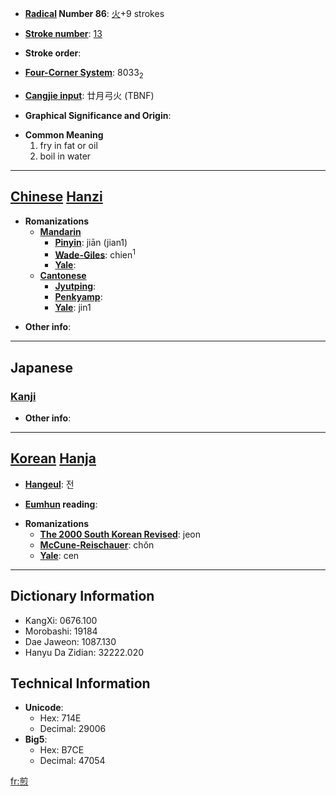 * '''[[Wiktionary:Chinese radical index| Radical]] Number 86''': [[Wiktionary:Chinese radical index 火|火]]+9 strokes

* '''[[Wiktionary:Chinese total strokes index|Stroke number]]''': [[Wiktionary:Chinese total strokes index 13|13]]

* '''Stroke order''': 

* '''[[Wiktionary:Chinese four corner index|Four-Corner System]]''': 8033<sub>2</sub>

* '''[[Wiktionary:Chinese Cangjie index|Cangjie input]]''': 廿月弓火 (TBNF)

* '''Graphical Significance and Origin''': 

* '''Common Meaning'''
*#fry in fat or oil
*# boil in water


----

== [[Chinese]] [[Hanzi]] ==

* '''Romanizations'''
** '''[[Mandarin]]'''
*** '''[[Pinyin]]''': jiān (jian1)
*** '''[[Wade-Giles]]''': chien<sup>1</sup>
*** '''[[Yale]]''': 
** '''[[Cantonese]]'''
*** '''[[Jyutping]]''':
*** '''[[Penkyamp]]''': 
*** '''[[Yale]]''': jin1

* '''Other info''': 

----

==Japanese==
===[[Kanji]]===
{{kanji|on readings=[[せん]] (sen)|kun readings=[[いる]] (iru)}}

* '''Other info''':  

----

== [[Korean]] [[Hanja]] ==

* '''[[Hangeul]]''': 전

* '''[[Eumhun]] reading''': 

* '''Romanizations'''
** '''[[The 2000 South Korean Revised Romanization|The 2000 South Korean Revised]]''': jeon
** '''[[McCune-Reischauer]]''': chŏn
** '''[[Yale]]''': cen

----

== Dictionary Information ==

* KangXi: 0676.100
* Morobashi: 19184
* Dae Jaweon: 1087.130
* Hanyu Da Zidian: 32222.020

== Technical Information ==

* '''Unicode''':
** Hex: 714E
** Decimal: 29006
* '''Big5''':
** Hex: B7CE
** Decimal: 47054

[[fr:煎]]